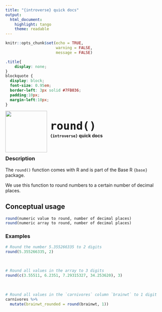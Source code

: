 ```yaml
---
title: "{introverse} quick docs"
output: 
  html_document:
    highlight: tango
    theme: readable
---
```



```r
knitr::opts_chunk$set(echo = TRUE, 
                      warning = FALSE, 
                      message = FALSE)
```

```css
.title{
    display: none;
}
blockquote {
  display: block;
  font-size: 0.95em;
  border-left: 3px solid #7FB036;
  padding:10px;
  margin-left:10px;
}
```

<div>
<br>
 <img src = "logo.png" style = "float:left;height:130px;margin-top:-20px;">
 <span style = "font-weight:bold;font-size:40px;"> 
  &nbsp;<code>round()</code>
 </span>
 <br>
 <b>&nbsp;&nbsp;&nbsp;<code>{introverse}</code> quick docs</b>
</div>
<br>

### Description

The `round()` function comes with R and is part of the Base R `{base}` package.
  
We use this function to round numbers to a certain number of decimal places. 

## Conceptual usage 

```r
round(numeric value to round, number of decimal places)
round(numeric array to round, number of decimal places)
```

### Examples


```r
# Round the number 5.355266335 to 2 digits
round(5.355266335, 2)
```

<br>

```r
# Round all values in the array to 3 digits
round(c(3.55511, 6.2351, 7.29315327, 34.253620), 3)
```

<br>

```r
# Round all values in the `carnivores` column `brainwt` to 1 digit
carnivores %>%
  mutate(brainwt_rounded = round(brainwt, 1))
```

